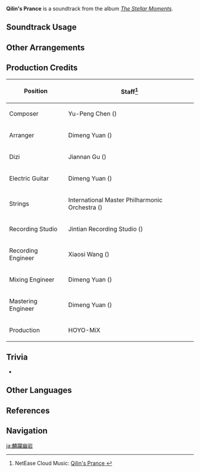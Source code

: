 {{Soundtrack Infobox
|image          = The Stellar Moments.png
|album          = The Stellar Moments
|number         = 16
|featured       = GENSHIN CONCERT 2021 "Melodies of an Endless Journey" (CD)
|featured2      =
|featured3      =
|featured_disc  = B
|featured_disc2 =
|featured_disc3 =
|youtube_id     = v2Lfxjn_aNI
|spotify_id     = 4gJy5K85glxZFufZQFeR8D
|previous       = Genius of Takwin
|next           = Rex Incognito (Soundtrack)
}}
'''Qilin's Prance''' is a soundtrack from the album ''[[The Stellar Moments]]''.

==Soundtrack Usage==
{{Soundtrack Usage
|mediaoriginal = Character Demo;;Ganyu
|quest     = 
|location  = 
|domain    = 
}}

==Other Arrangements==
{{Files by Category Gallery|Media Using an Unreleased Arrangement of Qilin's Prance Soundtrack}}

==Production Credits==
{| class="wikitable"
! Position
! Staff<ref>NetEase Cloud Music: [https://music.163.com/#/song?id=1817410057 Qilin's Prance {{zh|麟跃幽岩}}]</ref>
|-
! Composer
| Yu-Peng Chen ({{zh|陈致逸}})
|-
! Arranger
| Dimeng Yuan ({{zh|苑迪萌}})
|-
! Dizi
| Jiannan Gu ({{zh|顾剑楠}})
|-
! Electric Guitar
| Dimeng Yuan ({{zh|苑迪萌}})
|-
! Strings
| International Master Philharmonic Orchestra ({{zh|国际首席爱乐乐团}})
|-
! Recording Studio
| Jintian Recording Studio ({{zh|金田录音棚}})
|-
! Recording Engineer
| Xiaosi Wang ({{zh|王小四}})
|-
! Mixing Engineer
| Dimeng Yuan ({{zh|苑迪萌}})
|-
! Mastering Engineer
| Dimeng Yuan ({{zh|苑迪萌}})
|-
! Production
| HOYO-MiX
|}

==Trivia==
* {{Transclude|Winding River|BishuiTheme|section=1}}

==Other Languages==
{{Other Languages
|en      = Qilin's Prance
|zhs     = 麟跃幽岩
|zhs_rm  = Línyuèyōuyán
|zht     = 麟躍幽岩
|zht_rm  = Línyuèyōuyán
|zh_tl   = Qilin's Prance Among Tranquil Cliffs
|ja      = 麟躍幽岩
|ja_rm   = Rin'yaku-Yuugan{{Assumed}}
|ja_tl   = Qilin's Prance Among Tranquil Cliffs
|ko      = 바위를 넘는 {{tt|기린|麒麟}}
|ko_rm   = Bawi-reul Neomneun Girin
|ko_tl   = Qilin That Jumps Over Rocks
}}

==References==
{{Reflist}}

==Navigation==
{{Soundtrack Navbox|The Stellar Moments}}

[[ja:麟躍幽岩]]